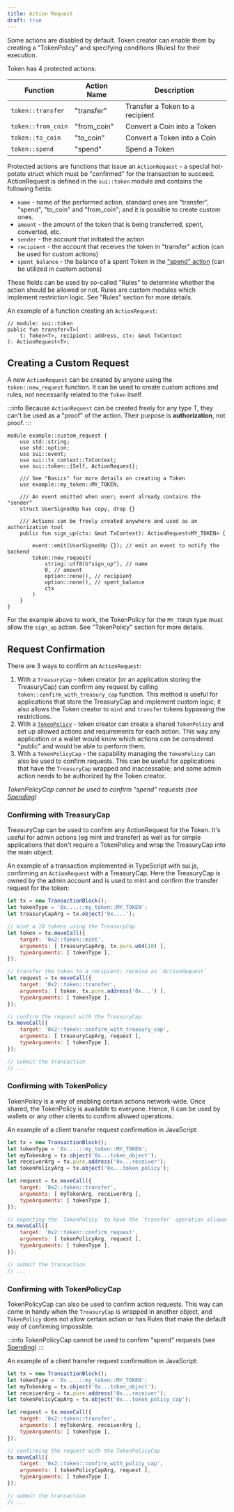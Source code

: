 ```yaml
---
title: Action Request
draft: true
---
```


Some actions are disabled by default. Token creator can enable them by creating a "TokenPolicy" and specifying conditions (Rules) for their execution.

Token has 4 protected actions:

| Function           | Action Name | Description                     |
| ------------------ | ----------- | ------------------------------- |
| `token::transfer`  | "transfer"  | Transfer a Token to a recipient |
| `token::from_coin` | "from_coin" | Convert a Coin into a Token     |
| `token::to_coin`   | "to_coin"   | Convert a Token into a Coin     |
| `token::spend`     | "spend"     | Spend a Token                   |

Protected actions are functions that issue an `ActionRequest` - a special hot-potato struct which must be "confirmed" for the transaction to succeed. ActionRequest is defined in the `sui::token` module and contains the following fields:

- `name` - name of the performed action, standard ones are "transfer", "spend", "to_coin" and "from_coin"; and it is possible to create custom ones.
- `amount` - the amount of the token that is being transferred, spent, converted, etc.
- `sender` - the account that initiated the action
- `recipient` - the account that receives the token in "transfer" action (can be used for custom actions)
- `spent_balance` - the balance of a spent Token in the ["spend" action](./spending) (can be utilized in custom actions)

These fields can be used by so-called "Rules" to determine whether the action should be allowed or not. Rules are custom modules which implement restriction logic. See "Rules" section for more details.

An example of a function creating an `ActionRequest`:
```move
// module: sui::token
public fun transfer<T>(
    t: Token<T>, recipient: address, ctx: &mut TxContext
): ActionRequest<T>;
```

## Creating a Custom Request

A new `ActionRequest` can be created by anyone using the `token::new_request` function. It can be used to create custom actions and rules, not necessarily related to the `Token` itself.

:::info
Because `ActionRequest` can be created freely for any type T, they can't be used as a "proof" of the action. Their purpose is **authorization**, not proof.
:::

```move
module example::custom_request {
    use std::string;
    use std::option;
    use sui::event;
    use sui::tx_context::TxContext;
    use sui::token::{Self, ActionRequest};

    /// See "Basics" for more details on creating a Token
    use example::my_token::MY_TOKEN;

    /// An event emitted when user; event already contains the "sender"
    struct UserSignedUp has copy, drop {}

    /// Actions can be freely created anywhere and used as an authorization tool
    public fun sign_up(ctx: &mut TxContext): ActionRequest<MY_TOKEN> {

        event::emit(UserSignedUp {}); // emit an event to notify the backend
        token::new_request(
            string::utf8(b"sign_up"), // name
            0, // amount
            option::none(), // recipient
            option::none(), // spent_balance
            ctx
        )
    }
}
```

For the example above to work, the TokenPolicy for the `MY_TOKEN` type must allow the `sign_up` action. See "TokenPolicy" section for more details.

## Request Confirmation

There are 3 ways to confirm an `ActionRequest`:

1. With a `TreasuryCap` - token creator (or an application storing the TreasuryCap) can confirm any request by calling `token::confirm_with_treasury_cap` function. This method is useful for applications that store the TreasuryCap and implement custom logic; it also allows the Token creator to `mint` and `transfer` tokens bypassing the restrictions.
2. With a [`TokenPolicy`](./token-policy.mdx) - token creator can create a shared `TokenPolicy` and set up allowed actions and requirements for each action. This way any application or a wallet would know which actions can be considered "public" and would be able to perform them.
3. With a `TokenPolicyCap` - the capability managing the `TokenPolicy` can also be used to confirm requests. This can be useful for applications that have the `TreasuryCap` wrapped and inaccessable; and some admin action needs to be authorized by the Token creator.

*TokenPolicyCap cannot be used to confirm "spend" requests (see [Spending](./spending.mdx))*

### Confirming with TreasuryCap

TreasuryCap can be used to confirm any ActionRequest for the Token. It's useful for admin actions (eg mint and transfer) as well as for simple applications that don't require a TokenPolicy and wrap the TreasuryCap into the main object.

An example of a transaction implemented in TypeScript with sui.js, confirming an `ActionRequest` with a TreasuryCap. Here the TreasuryCap is owned by the admin account and is used to mint and confirm the transfer request for the token:

```js
let tx = new TransactionBlock();
let tokenType = '0x....::my_token::MY_TOKEN';
let treasuryCapArg = tx.object('0x....');

// mint a 10 tokens using the TreasuryCap
let token = tx.moveCall({
    target: '0x2::token::mint',
    arguments: [ treasuryCapArg, tx.pure.u64(10) ],
    typeArguments: [ tokenType ],
});

// transfer the token to a recipient; receive an `ActionRequest`
let request = tx.moveCall({
    target: '0x2::token::transfer',
    arguments: [ token, tx.pure.address('0x...') ],
    typeArguments: [ tokenType ],
});

// confirm the request with the TreasuryCap
tx.moveCall({
    target: '0x2::token::confirm_with_treasury_cap',
    arguments: [ treasuryCapArg, request ],
    typeArguments: [ tokenType ],
});

// submit the transaction
// ...
```

### Confirming with TokenPolicy

TokenPolicy is a way of enabling certain actions network-wide. Once shared, the TokenPolicy is available to everyone. Hence, it can be used by wallets or any other clients to confirm allowed operations.

An example of a client transfer request confirmation in JavaScript:

```js
let tx = new TransactionBlock();
let tokenType = '0x....::my_token::MY_TOKEN';
let myTokenArg = tx.object('0x...token_object');
let receiverArg = tx.pure.address('0x...receiver');
let tokenPolicyArg = tx.object('0x...token_policy');

let request = tx.moveCall({
    target: '0x2::token::transfer',
    arguments: [ myTokenArg, receiverArg ],
    typeArguments: [ tokenType ],
});

// expecting the `TokenPolicy` to have the `transfer` operation allowed
tx.moveCall({
    target: '0x2::token::confirm_request',
    arguments: [ tokenPolicyArg, request ],
    typeArguments: [ tokenType ],
});

// submit the transaction
// ...
```

### Confirming with TokenPolicyCap

TokenPolicyCap can also be used to confirm action requests. This way can come in handy when the `TreasuryCap` is wrapped in another object, and `TokenPolicy` does not allow certain action or has Rules that make the default way of confirming impossible.

:::info
TokenPolicyCap cannot be used to confirm "spend" requests (see [Spending](./spending.mdx))
:::

An example of a client transfer request confirmation in JavaScript:

```js
let tx = new TransactionBlock();
let tokenType = '0x....::my_token::MY_TOKEN';
let myTokenArg = tx.object('0x...token_object');
let receiverArg = tx.pure.address('0x...receiver');
let tokenPolicyCapArg = tx.object('0x...token_policy_cap');

let request = tx.moveCall({
    target: '0x2::token::transfer',
    arguments: [ myTokenArg, receiverArg ],
    typeArguments: [ tokenType ],
});

// confirming the request with the TokenPolicyCap
tx.moveCall({
    target: '0x2::token::confirm_with_policy_cap',
    arguments: [ tokenPolicyCapArg, request ],
    typeArguments: [ tokenType ],
});

// submit the transaction
// ...
```
